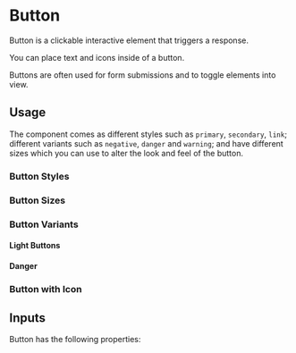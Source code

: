 

<Meta of={ButtonStories} name="Overview" />

# Button

Button is a clickable interactive element that triggers a response.

You can place text and icons inside of a button.

Buttons are often used for form submissions and to toggle elements into view.

## Usage

The component comes as different styles such as `primary`, `secondary`, `link`;
different variants such as `negative`, `danger` and `warning`;
and have different sizes which you can use to alter the look and feel of the button.

### Button Styles

<Canvas>
    <Story of={ButtonStories.Primary} />
    <Story of={ButtonStories.Secondary} />
    <Story of={ButtonStories.Link} />
</Canvas>

### Button Sizes

<Canvas>
    <Story of={ButtonStories['_hidden_PrimarySmSize']} />
    <Story of={ButtonStories['_hidden_PrimaryMdSize']} />
    <Story of={ButtonStories['_hidden_PrimaryLgSize']} />
    <Story of={ButtonStories['_hidden_PrimaryXlSize']} />
</Canvas>

### Button Variants

#### Light Buttons
<Canvas>
    <Story of={ButtonStories['_hidden_LightPrimary']} />
    <Story of={ButtonStories['_hidden_LightSecondary']} />
    <Story of={ButtonStories['_hidden_LightLink']} />
</Canvas>

#### Danger
<Canvas>
    <Story of={ButtonStories['_hidden_PrimaryDanger']} />
    <Story of={ButtonStories['_hidden_SecondaryDanger']} />
    <Story of={ButtonStories['_hidden_LinkDanger']} />
</Canvas>

### Button with Icon
<Canvas>
    <Story of={ButtonStories.OnlyIcon} />
    <Story of={ButtonStories.WithIconLeft} />
    <Story of={ButtonStories.WithIconRight} />
</Canvas>

## Inputs

Button has the following properties:

<Canvas of={ButtonStories.Primary} />
<Controls />
